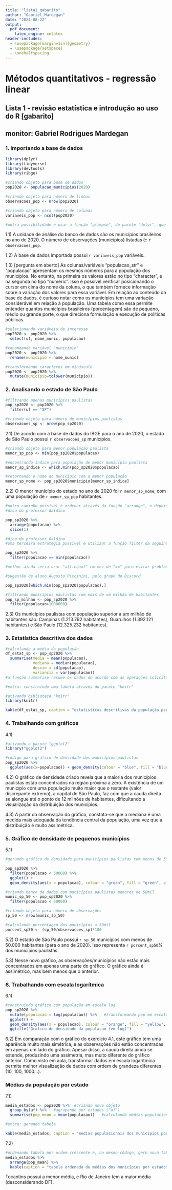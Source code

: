 ---
title: "lista1_gabarito"
author: "Gabriel_Mardegan"
date: "2024-08-22"
output:
  pdf_document:
    latex_engine: xelatex
header-includes:
  - \usepackage[margin=1in]{geometry}
  - \usepackage{setspace}
  - \onehalfspacing
---

# Métodos quantitativos - regressão linear

## Lista 1 - revisão estatística e introdução ao uso do R [gabarito]

## monitor: Gabriel Rodrigues Mardegan

### 1. **Importando a base de dados**

```{r pacotes, echo=FALSE, message=FALSE, warning=FALSE, error=FALSE}
library(dplyr)
library(tidyverse)
library(devtools)
library(ribge)
```

```{r importando base, echo=FALSE, message=FALSE, warning=FALSE, error=FALSE}

#criando objeto para base de dados
pop2020 <- populacao_municipios(2020)
```

```{r numero observacoes colunas, echo=FALSE, message=FALSE, warning=FALSE, error=FALSE, results='hide'}

#criando objeto para número de linhas
observacoes_pop <- nrow(pop2020)

#criando objeto para número de colunas
variaveis_pop <- ncol(pop2020)

#outra possibilidade é usar a função "glimpse", do pacote "dplyr", que retorna um panorama da base de dados, apresentando a quantidade de linhas e colunas.
```


1.1) A unidade de análise do banco de dados são os municípios brasileiros no ano de 2020. O número de observações (municípios) listadas é: `r observacoes_pop`.

1.2) A base de dados importada possui `r variaveis_pop` variáveis.

1.3) [pergunta em aberto] As colunas/variáveis "populacao_str" e "populacao" apresentam os mesmos números para a população dos municípios. No entanto, na primeira os valores estão no tipo "character", e na segunda no tipo "numeric". Isso é possível verificar posicionando o cursor em cima do nome da coluna, o que também fornece informação sobre a variação dos valores para essa variável. Em relação ao conteúdo da base de dados, é curioso notar como os municípios tem uma variação considerável em relação à população. Uma tabela como essa permite entender quantos municípios brasileiros (porcentagem) são de pequeno, médio ou grande porte, o que direciona formulação e execução de políticas públicas.

```{r data wrangling, echo=FALSE, message=FALSE, warning=FALSE, error=FALSE}

#selecionando variáveis de interesse
pop2020 <- pop2020 %>%
  select(uf, nome_munic, populacao)

#renomeando variável "municipio"
pop2020 <- pop2020 %>%
  rename(municipio = nome_munic)

#transformando caracteres em minúsculo
pop2020 <- pop2020 %>%
  mutate(municipio=tolower(municipio))
```

### 2. **Analisando o estado de São Paulo**

```{r municipios paulistas, echo=FALSE, message=FALSE, warning=FALSE, error=FALSE}

#filtrando apenas municípios paulistas
pop_sp2020 <- pop2020 %>%
  filter(uf == "SP")

#criando objeto para número de municípios paulistas
observacoes_sp <- nrow(pop_sp2020)
```


2.1) De acordo com a base de dados do IBGE para o ano de 2020, o estado de São Paulo possui `r observacoes_sp` municípios.

```{r menor municipio, echo=FALSE, message=FALSE, warning=FALSE, error=FALSE}

#criando objeto para menor população paulista
menor_sp_pop <- min(pop_sp2020$populacao)

#encontrando índice para população de menor município paulista
menor_sp_indice <- which.min(pop_sp2020$populacao)

#retornando o nome do município com a menor população
menor_sp_nome <- pop_sp2020$municipio[menor_sp_indice]

```

2.2) O menor município do estado no ano de 2020 foi `r menor_sp_nome`, com uma população de `r menor_sp_pop` habitantes.

```{r outra possibilidade, echo=FALSE, error=FALSE, message=FALSE, warning=FALSE, results='hide'}

#outro caminho possível é ordenar através da função "arrange", e depois selecionar a primeira linha através da função "slice"
#dica do professor Galdino

pop_sp2020 %>%
  arrange(populacao) %>%
  slice(1)

```

```{r terceira possibilidade, echo=FALSE, error=FALSE, message=FALSE, warning=FALSE, results='hide'}

#dica do professor Galdino
#uma terceira estratégia possível é utilizar a função filter da seguinte maneira:

pop_sp2020 %>%
  filter(populacao == min(populacao))

#melhor ainda seria usar "all.equal" em vez de "==" para evitar problema de comparação com ponto flutuante (mencionado brevemente em aula)

```

```{r sugestao de aluno, echo=FALSE, message=FALSE, warning=FALSE, error=FALSE, results='hide'}

#sugestão de aluno Augusto Piccinini, pelo grupo do Discord

pop_sp2020[which.min(pop_sp2020$populacao),]
```


```{r municipios com milhao, echo=FALSE, message=FALSE, warning=FALSE, error=FALSE}

#filtrando municípios paulistas com mais de um milhão de habitantes
pop_sp_milhao <- pop_sp2020 %>%
  filter(populacao>1000000)
```


2.3) Os municípios paulistas com população superior a um milhão de habitantes são: Campinas (1.213.792 habitantes), Guarulhos (1.392.121 habitantes) e São Paulo (12.325.232 habitantes).

### 3. **Estatística descritiva dos dados**

```{r estatisticas, echo=FALSE, message=FALSE, warning=FALSE, error=FALSE}

#calculando a média da população
df_estat_sp <- pop_sp2020 %>%
  summarise(media = mean(populacao),
            mediana = median(populacao),
            desvio = sd(populacao),
            variancia = var(populacao))
#a função summarise resume os dados de acordo com as operações solicitadas

#extra: construindo uma tabela através do pacote "knitr"

#ativando biblioteca "knitr"
library(knitr)

kable(df_estat_sp, caption = "estatisticas descritivas da população paulista 2020")
```


### 4. Trabalhando com gráficos

4.1)

```{r construindo grafico, echo=FALSE, message=FALSE, warning=FALSE, error=FALSE}

#ativando o pacote "ggplot2"
library("ggplot2")

#código para gráfico de densidade dos municípios paulistas
pop_sp2020 %>%
  ggplot(aes(x=populacao)) + geom_density(colour = "blue", fill = "blue", alpha = 0.2)

```

4.2) O gráfico de densidade criado revela que a maioria dos municípios paulistas estão concentrados na região próxima a zero. A existência de um município com uma população muito maior que o restante (valor discrepante extremo), a capital de São Paulo, faz com que a cauda direita se alongue até o ponto de 12 milhões de habitantes, dificultando a visualização da distribuição dos municípios.

4.3) A partir da observação do gráfico, constata-se que a mediana é uma medida mais adequada da tendência central da população, uma vez que a distribuição é muito assimétrica.


### 5. Gráfico de densidade de pequenos municípios

5.1)

```{r pequenos municipios, echo=FALSE, warning=FALSE, error=FALSE, message=FALSE}

#gerando gráfico de densidade para municípios paulistas com menos de 50 mil habitantes

pop_sp2020 %>%
  filter(populacao < 50000) %>%
  ggplot() +
  geom_density(aes(x = populacao), colour = "green", fill = "green", alpha = 0.1)
```


```{r porcentagem municipios pequenos, echo=FALSE, message=FALSE, warning=FALSE, error=FALSE}

#criando banco de dados com municípios paulistas menores de 50mil
munic_sp_50 <- pop_sp2020 %>%
  filter(populacao < 50000)

#criando objeto para número de observações
sp_50 <- nrow(munic_sp_50)

#calculando porcentagem dos municípios < 50mil
porcent_sp50 <- (sp_50/observacoes_sp)*100
```

5.2) O estado de São Paulo possui `r sp_50` municípios com menos de 50.000 habitantes (para o ano de 2020). Isso representa `r porcent_sp50`% dos municípios paulistas.

5.3) Nesse novo gráfico, as observações/municípios não estão mais concentrados em apenas uma parte do gráfico. O gráfico ainda é assimétrico, mas bem menos que o anterior.


### 6. Trabalhando com escala logarítmica

6.1)

```{r grafico log, echo=FALSE, warning=FALSE, error=FALSE, message=FALSE}

#construindo gráfico com população em escala log
pop_sp2020 %>%
  mutate(populacao = log(populacao)) %>%   #transformando pop em escala log
  ggplot() +
  geom_density(aes(x = populacao), colour = "orange", fill = "yellow", alpha = 0.2) +    #gerando gráfico de densidade
  ggtitle("Grafico de densidade da populacao (em log)")  
```

6.2) Em comparação com o gráfico do exercício 4.1, este gráfico tem uma aparência muito mais simétrica, e as observações não estão concentradas em apenas um lado do gráfico. Apesar disso, a cauda direita ainda se estende, produzindo uma assimetria, mas muito diferente do gráfico anterior. Como visto em aula, transformar dados em escala logarítmica permite melhor visualização de dados com ordem de grandeza diferentes (10, 100, 1000...).

### Médias da população por estado

7.1)

```{r media por estados, echo=FALSE, message=FALSE, warning=FALSE, error=FALSE}

media_estados <- pop2020 %>%  #criando novo objeto
  group_by(uf) %>%   #agrupando por estados ("uf")
  summarise(pop_mean = mean(populacao))   #calculando médias populacionais

#extra: gerando tabela

kable(media_estados, caption = "medias populacionais dos municipios por estado")
```


7.2)

```{r ordem crescente, echo=FALSE, warning=FALSE, message=FALSE, error=FALSE}

#ordenando tabela por ordem crescente e, no mesmo código, gero nova tabela
media_estados %>%
  arrange(pop_mean) %>%
  kable(caption = "tabela ordenada de médias dos municípios por estado")

```

Tocantins possui a menor média, e Rio de Janeiro tem a maior média (desconsiderando DF).
